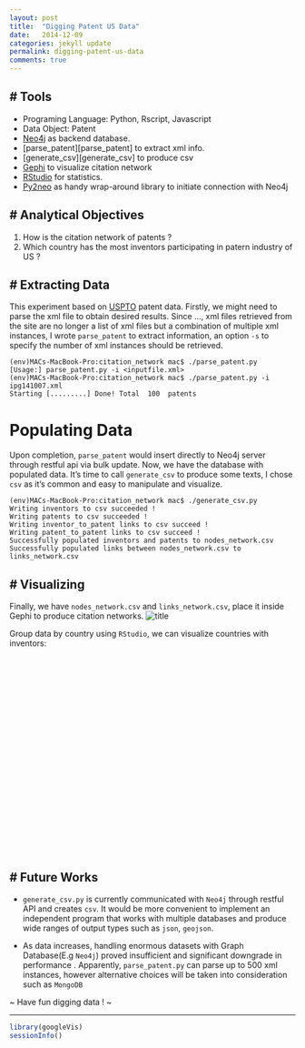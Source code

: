 ```yaml
---
layout: post
title:  "Digging Patent US Data"
date:   2014-12-09
categories: jekyll update
permalink: digging-patent-us-data
comments: true
---
```

# Tools
---
  + Programing Language: Python, Rscript, Javascript
  + Data Object: Patent
  + [Neo4j][neo4j] as backend database.
  + [parse_patent][parse_patent] to extract xml info.
  + [generate_csv][generate_csv] to produce csv
  + [Gephi][gephi] to visualize citation network
  + [RStudio][rstudio] for statistics.
  + [Py2neo][py2neo] as handy wrap-around library to initiate connection with Neo4j

# Analytical Objectives
---
  1. How is the citation network of patents ?
  2. Which country has the most inventors participating in patern industry of US ?
  
# Extracting Data 
---
This experiment based on [USPTO][uspto] patent data. Firstly, we might need to parse the xml file to obtain desired results. Since ..., xml files retrieved from the site are  no longer a list of xml files but a combination of multiple xml instances, I wrote `parse_patent` to extract information, an option `-s` to specify the number of xml instances should be retrieved. 

~~~~~~~
(env)MACs-MacBook-Pro:citation_network mac$ ./parse_patent.py 
[Usage:] parse_patent.py -i <inputfile.xml>
(env)MACs-MacBook-Pro:citation_network mac$ ./parse_patent.py -i ipg141007.xml 
Starting [.........] Done! Total  100  patents
~~~~~~~

# Populating Data
Upon completion, `parse_patent` would insert directly to Neo4j server through restful api via bulk update. Now, we have the database with populated data. It's time to call `generate_csv` to produce some texts, I chose `csv` as it's common and easy to manipulate and visualize.

~~~~~~~
(env)MACs-MacBook-Pro:citation_network mac$ ./generate_csv.py 
Writing inventors to csv succeeded !
Writing patents to csv succeeded !
Writing inventor_to_patent links to csv succeed !
Writing patent_to_patent links to csv succeed !
Successfully populated inventors and patents to nodes_network.csv
Successfully populated links between nodes_network.csv to links_network.csv
~~~~~~~

# Visualizing
---
Finally, we have `nodes_network.csv` and `links_network.csv`, place it inside Gephi to produce citation networks.
![title](/../figs/2014-12-09-experimental-citation-analyst/citation-500.png)

Group data by country using `RStudio`, we can visualize countries with inventors:

 <!-- GeoChart generated in R 3.1.1 by googleVis 0.5.6 package -->
<!-- Tue Dec  9 12:21:16 2014 -->


<!-- jsHeader -->
<script type="text/javascript">
 
// jsData 
function gvisDataGeoChartID1b004a31bf5e () {
var data = new google.visualization.DataTable();
var datajson =
[
 [
 "AR",
1 
],
[
 "AT",
2 
],
[
 "AU",
9 
],
[
 "BR",
1 
],
[
 "CA",
18 
],
[
 "CH",
4 
],
[
 "CN",
28 
],
[
 "CZ",
2 
],
[
 "DE",
27 
],
[
 "DK",
1 
],
[
 "FI",
5 
],
[
 "FR",
11 
],
[
 "GB",
3 
],
[
 "HK",
3 
],
[
 "IL",
3 
],
[
 "IS",
2 
],
[
 "IT",
6 
],
[
 "JP",
57 
],
[
 "KP",
1 
],
[
 "KR",
105 
],
[
 "NL",
7 
],
[
 "NO",
10 
],
[
 "NZ",
2 
],
[
 "SE",
10 
],
[
 "SG",
2 
],
[
 "TW",
33 
],
[
 "US",
460 
],
[
 "VE",
1 
],
[
 "VN",
1 
],
[
 "ZA",
2 
] 
];
data.addColumn('string','Country');
data.addColumn('number','No.Inventors');
data.addRows(datajson);
return(data);
}
 
// jsDrawChart
function drawChartGeoChartID1b004a31bf5e() {
var data = gvisDataGeoChartID1b004a31bf5e();
var options = {};
options["width"] =    700;
options["height"] =    400;
options["projection"] = "kavrayskiy-vii";
options["colorAxis"] = {colors:['#91BFDB', '#FC8D59']};


    var chart = new google.visualization.GeoChart(
    document.getElementById('GeoChartID1b004a31bf5e')
    );
    chart.draw(data,options);
    

}
  
 
// jsDisplayChart
(function() {
var pkgs = window.__gvisPackages = window.__gvisPackages || [];
var callbacks = window.__gvisCallbacks = window.__gvisCallbacks || [];
var chartid = "geochart";
  
// Manually see if chartid is in pkgs (not all browsers support Array.indexOf)
var i, newPackage = true;
for (i = 0; newPackage && i < pkgs.length; i++) {
if (pkgs[i] === chartid)
newPackage = false;
}
if (newPackage)
  pkgs.push(chartid);
  
// Add the drawChart function to the global list of callbacks
callbacks.push(drawChartGeoChartID1b004a31bf5e);
})();
function displayChartGeoChartID1b004a31bf5e() {
  var pkgs = window.__gvisPackages = window.__gvisPackages || [];
  var callbacks = window.__gvisCallbacks = window.__gvisCallbacks || [];
  window.clearTimeout(window.__gvisLoad);
  // The timeout is set to 100 because otherwise the container div we are
  // targeting might not be part of the document yet
  window.__gvisLoad = setTimeout(function() {
  var pkgCount = pkgs.length;
  google.load("visualization", "1", { packages:pkgs, callback: function() {
  if (pkgCount != pkgs.length) {
  // Race condition where another setTimeout call snuck in after us; if
  // that call added a package, we must not shift its callback
  return;
}
while (callbacks.length > 0)
callbacks.shift()();
} });
}, 100);
}
 
// jsFooter
</script>
 
<!-- jsChart -->  
<script type="text/javascript" src="https://www.google.com/jsapi?callback=displayChartGeoChartID1b004a31bf5e"></script>
 
<!-- divChart -->
  
<div id="GeoChartID1b004a31bf5e" 
  style="width: 556; height: 347;">
</div>

# Future Works
---
+ `generate_csv.py` is currently communicated with `Neo4j` through restful API and creates `csv`. It would be more convenient to implement an independent program that works with multiple databases and produce wide ranges of output types such as `json`, `geojson`.

+ As data increases, handling enormous datasets with Graph Database(E.g `Neo4j`) proved insufficient and significant downgrade in performance . Apparently, `parse_patent.py` can parse up to 500 xml instances, however alternative choices will be taken into consideration such as `MongoDB`


~ Have fun digging data ! ~


[jekyll]:      http://jekyllrb.com
[jekyll-gh]:   https://github.com/jekyll/jekyll
[jekyll-help]: https://github.com/jekyll/jekyll-help
[uspto]: http://storage.googleapis.com/patents/grant_full_text/2014/ipg141007.zip
[neo4j]: http://neo4j.com/
[gephi]:http://gephi.github.io/
[rstudio]:http://www.rstudio.com/
[py2neo]: http://py2neo.org/2.0/



---

```r
library(googleVis)
sessionInfo()
```